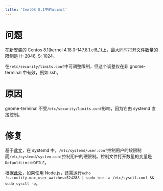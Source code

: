 ```yaml
---
title: 'CentOS 8.1中的ulimit'
---
```


# 问题

在新安装的 Centos 8.1(kernel 4.18.0-147.8.1.el8_1)上，最大同时打开文件数量的限制是 H: 2048, S: 1024。

在`/etc/security/limits.conf`中可调整限制，但这个调整仅在非 gnome-terminal 中有效，例如 ssh。

# 原因

gnome-terminal 不受`/etc/security/limits.conf`影响，因为它由 systemd 直接控制。

# 修复

基于[此文](https://www.linuxquestions.org/questions/linux-server-73/increasing-ulimit-open-files-not-applied-in-rhel-8-1-a-4175672919/)，在 systemd 中，`/etc/systemd/user.conf`控制用户的软限制而`/etc/systemd/system.conf`控制用户的硬限制。控制文件打开数量的变量是`DefaultLimitNOFILE`。

根据[此处](https://github.com/gatsbyjs/gatsby/issues/11406)，如果使用 Node.js，还需运行`echo fs.inotify.max_user_watches=524288 | sudo tee -a /etc/sysctl.conf && sudo sysctl -p`。
